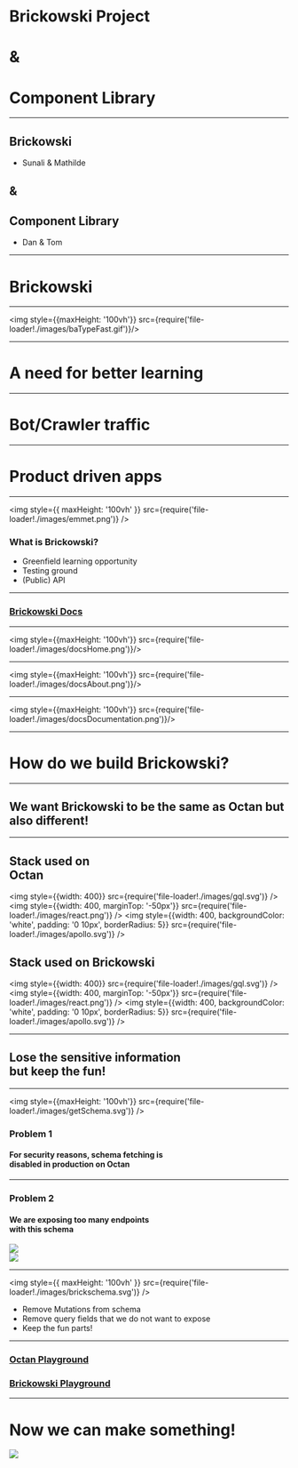 <!-- prettier-ignore-start -->


# Brickowski Project 
# &
# Component Library

---


## Brickowski
- Sunali & Mathilde
## &
## Component Library
- Dan & Tom

---


# Brickowski

---


<img style={{maxHeight: '100vh'}} src={require('file-loader!./images/baTypeFast.gif')}/>

---


# A need for better learning

---


# Bot/Crawler traffic

---


# Product driven apps

---


<img style={{ maxHeight: '100vh' }} src={require('file-loader!./images/emmet.png')} />

<div>

  ### What is Brickowski?

  - Greenfield learning opportunity
  - Testing ground
  - (Public) API 

</div>

---



<a href="http://localhost:8001/" target="_blank">


### Brickowski Docs

</a>

---


<img style={{maxHeight: '100vh'}} src={require('file-loader!./images/docsHome.png')}/>

---


<img style={{maxHeight: '100vh'}} src={require('file-loader!./images/docsAbout.png')}/>

---


<img style={{maxHeight: '100vh'}} src={require('file-loader!./images/docsDocumentation.png')}/>

---


# How do we build Brickowski?

---


## We want Brickowski to be the same as Octan but also different!

---


<div style={{display: 'flex', flexDirection: 'column', alignItems: 'center'}}>

  ## Stack used on<br/>Octan

  <img style={{width: 400}} src={require('file-loader!./images/gql.svg')} />
  <img style={{width: 400, marginTop: '-50px'}} src={require('file-loader!./images/react.png')} />
  <img style={{width: 400, backgroundColor: 'white', padding: '0 10px', borderRadius: 5}} src={require('file-loader!./images/apollo.svg')} />
</div>

<div style={{display: 'flex', flexDirection: 'column', alignItems: 'center', borderLeft: '1px solid white'}}>

  ## Stack used on Brickowski

  <img style={{width: 400}} src={require('file-loader!./images/gql.svg')} />
  <img style={{width: 400, marginTop: '-50px'}} src={require('file-loader!./images/react.png')} />
  <img style={{width: 400, backgroundColor: 'white', padding: '0 10px', borderRadius: 5}} src={require('file-loader!./images/apollo.svg')} />
</div>

---


## Lose the sensitive information <br/> but keep the fun! 

---


<img style={{maxHeight: '100vh'}}  src={require('file-loader!./images/getSchema.svg')} />

<div>

  ### Problem 1

  #### For security reasons, schema fetching is<br/>disabled in production on Octan

</div>

---


<div>

  ### Problem 2

  #### We are exposing too many endpoints<br/>with this schema

</div>

<div style={{ minHeight: '100vh', display: 'flex', alignItems: 'center'}} >
  <div>
    <img style={{maxWidth: '100%', maxHeight: '100%'}} src={require('file-loader!./images/query.svg')} />
  </div>
  <div>
    <img style={{maxWidth: '100%', maxHeight: '100%'}} src={require('file-loader!./images/mutations.svg')} />
  </div>
</div>

---


<img style={{ maxHeight: '100vh' }} src={require('file-loader!./images/brickschema.svg')} />

  - Remove Mutations from schema
  - Remove query fields that we do not want to expose
  - Keep the fun parts!

---



<a href="http://localhost:4000/graphql" target="_blank">


### Octan Playground

</a>

<a href="http://localhost:4001/graphql" target="_blank">

### Brickowski Playground

</a>

---


# Now we can make something!

<a target="_blank" href="http://localhost:8001">
  <img style={{ marginTop: '50px', cursor: 'pointer', maxHeight: '50vh' }} src={require('file-loader!./images/painter.png')} />
</a> 



<!-- prettier-ignore-end -->
